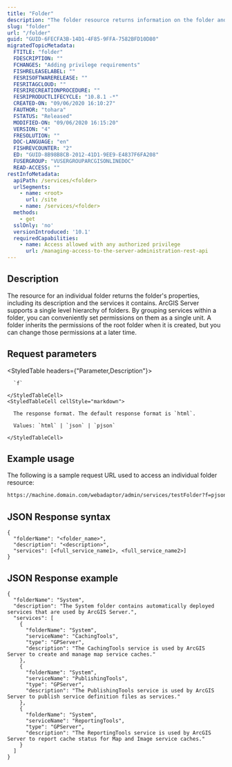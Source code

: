 ```yaml
---
title: "Folder"
description: "The folder resource returns information on the folder and the services it contains."
slug: "folder"
url: "/folder"
guid: "GUID-6FECFA3B-14D1-4F85-9FFA-7582BFD10D80"
migratedTopicMetadata:
  FTITLE: "folder"
  FDESCRIPTION: ""
  FCHANGES: "Adding privilege requirements"
  FISHRELEASELABEL: ""
  FESRISOFTWARERELEASE: ""
  FESRITAGCLOUD: ""
  FESRIRECREATIONPROCEDURE: ""
  FESRIPRODUCTLIFECYCLE: "10.8.1 -*"
  CREATED-ON: "09/06/2020 16:10:27"
  FAUTHOR: "tohara"
  FSTATUS: "Released"
  MODIFIED-ON: "09/06/2020 16:15:20"
  VERSION: "4"
  FRESOLUTION: ""
  DOC-LANGUAGE: "en"
  FISHREVCOUNTER: "2"
  ED: "GUID-8B98B8CB-2012-41D1-9EE9-E4837F6FA208"
  FUSERGROUP: "VUSERGROUPARCGISONLINEDOC"
  READ-ACCESS: ""
restInfoMetadata:
  apiPath: /services/<folder>
  urlSegments:
    - name: <root>
      url: /site
    - name: /services/<folder>
  methods:
    - get
  sslOnly: 'no'
  versionIntroduced: '10.1'
  requiredCapabilities:
    - name: Access allowed with any authorized privilege
      url: /managing-access-to-the-server-administration-rest-api
---
```


## Description

The resource for an individual folder returns the folder's properties, including its description and the services it contains. ArcGIS Server supports a single level hierarchy of folders. By grouping services within a folder, you can conveniently set permissions on them as a single unit. A folder inherits the permissions of the root folder when it is created, but you can change those permissions at a later time.


## Request parameters

<StyledTable headers={"Parameter,Description"}>
  <StyledTableRow>
    <StyledTableCell cellStyle="markdown">

      `f` 

    </StyledTableCell>
    <StyledTableCell cellStyle="markdown">

      The response format. The default response format is `html`.

      Values: `html` | `json` | `pjson`

    </StyledTableCell>
  </StyledTableRow>
</StyledTable>


## Example usage

The following is a sample request URL used to access an individual folder resource:

```markdown
https://machine.domain.com/webadaptor/admin/services/testFolder?f=pjson
```

## JSON Response syntax

```other
{
  "folderName": "<folder_name>",
  "description": "<description>",
  "services": [<full_service_name1>, <full_service_name2>]
}
```

## JSON Response example

```other
{
  "folderName": "System",
  "description": "The System folder contains automatically deployed services that are used by ArcGIS Server.",
  "services": [
    {
      "folderName": "System",
      "serviceName": "CachingTools",
      "type": "GPServer",
      "description": "The CachingTools service is used by ArcGIS Server to create and manage map service caches."
    },
    {
      "folderName": "System",
      "serviceName": "PublishingTools",
      "type": "GPServer",
      "description": "The PublishingTools service is used by ArcGIS Server to publish service definition files as services."
    },
    {
      "folderName": "System",
      "serviceName": "ReportingTools",
      "type": "GPServer",
      "description": "The ReportingTools service is used by ArcGIS Server to report cache status for Map and Image service caches."
    }
  ]
}
```